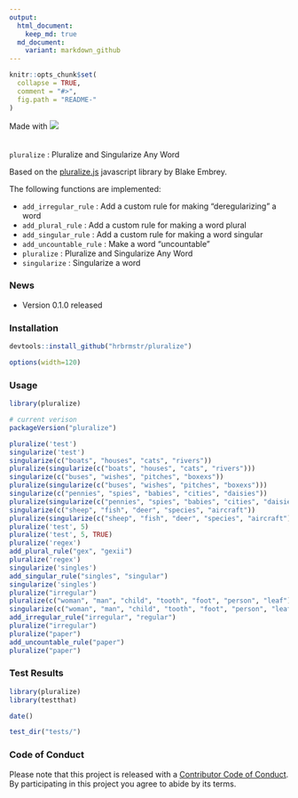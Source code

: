 ```yaml
---
output:
  html_document:
    keep_md: true
  md_document:
    variant: markdown_github
---
```

<!-- README.md is generated from README.Rmd. Please edit that file -->

```r
knitr::opts_chunk$set(
  collapse = TRUE,
  comment = "#>",
  fig.path = "README-"
)
```
<div style="padding-bottom:20px">Made with <img src="v8.png"/></div>

`pluralize` : Pluralize and Singularize Any Word

Based on the [pluralize.js](https://github.com/blakeembrey/pluralize) javascript library by Blake Embrey.

The following functions are implemented:

- `add_irregular_rule` :	Add a custom rule for making "deregularizing" a word
- `add_plural_rule` :	Add a custom rule for making a word plural
- `add_singular_rule` :	Add a custom rule for making a word singular
- `add_uncountable_rule` :	Make a word "uncountable"
- `pluralize` :	Pluralize and Singularize Any Word
- `singularize` :	Singularize a word

### News

- Version 0.1.0 released

### Installation

```r
devtools::install_github("hrbrmstr/pluralize")
```

```r
options(width=120)
```

### Usage

```r
library(pluralize)

# current verison
packageVersion("pluralize")

pluralize('test')
singularize('test')
singularize(c("boats", "houses", "cats", "rivers"))
pluralize(singularize(c("boats", "houses", "cats", "rivers")))
singularize(c("buses", "wishes", "pitches", "boxexs"))
pluralize(singularize(c("buses", "wishes", "pitches", "boxexs")))
singularize(c("pennies", "spies", "babies", "cities", "daisies"))
pluralize(singularize(c("pennies", "spies", "babies", "cities", "daisies")))
singularize(c("sheep", "fish", "deer", "species", "aircraft"))
pluralize(singularize(c("sheep", "fish", "deer", "species", "aircraft")))
pluralize('test', 5)
pluralize('test', 5, TRUE)
pluralize('regex')
add_plural_rule("gex", "gexii")
pluralize('regex')
singularize('singles')
add_singular_rule("singles", "singular")
singularize('singles')
pluralize("irregular")
pluralize(c("woman", "man", "child", "tooth", "foot", "person", "leaf"))
singularize(c("woman", "man", "child", "tooth", "foot", "person", "leaf"))
add_irregular_rule("irregular", "regular")
pluralize("irregular")
pluralize("paper")
add_uncountable_rule("paper")
pluralize("paper")
```

### Test Results

```r
library(pluralize)
library(testthat)

date()

test_dir("tests/")
```

### Code of Conduct

Please note that this project is released with a [Contributor Code of Conduct](CONDUCT.md). By participating in this project you agree to abide by its terms.
